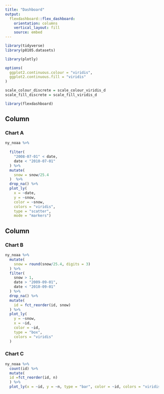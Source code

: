 ```yaml
---
title: "Dashboard"
output: 
  flexdashboard::flex_dashboard:
    orientation: columns
    vertical_layout: fill
    source: embed
---
```


```r

library(tidyverse)
library(p8105.datasets)

library(plotly)

options(
  ggplot2.continuous.colour = "viridis",
  ggplot2.continuous.fill = "viridis"
)

scale_colour_discrete = scale_colour_viridis_d
scale_fill_discrete = scale_fill_viridis_d

library(flexdashboard)
```

Column {data-width=650}
-----------------------------------------------------------------------

### Chart A

```r
ny_noaa %>%
 
  filter(
    "2008-07-01" < date,  
    date < "2010-07-01"
  ) %>%
  mutate(
    snow = snow/25.4
  )  %>%
  drop_na() %>%
  plot_ly(
    x = ~date,
    y = ~snow,
    color = ~snow,
    colors = "viridis",
    type = "scatter",
    mode = "markers")
```

Column {data-width=350}
-----------------------------------------------------------------------

### Chart B

```r
ny_noaa %>%
  mutate(
    snow = round(snow/25.4, digits = 3)
  ) %>%
  filter(
    snow > 1,
    date > "2009-09-01", 
    date < "2010-09-01"
  ) %>%
  drop_na() %>%
  mutate(
    id = fct_reorder(id, snow)
  ) %>%
  plot_ly(
    y = ~snow,
    x = ~id,
    color = ~id,
    type = "box",
    colors = "viridis"
  )
```

### Chart C

```r
ny_noaa %>%
  count(id) %>%
  mutate(
  id =fct_reorder(id, n)
  ) %>%
  plot_ly(x = ~id, y = ~n, type = "bar", color = ~id, colors = "viridis")
```


